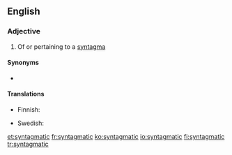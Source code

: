 ==English==

===Adjective===
{{en-adj}}

# Of or pertaining to a [[syntagma]]

====Synonyms====
* {{l|en|syntagmic}}

====Translations====
{{trans-top|of a syntagma}}
* Finnish: {{t+|fi|syntagmaattinen}}
{{trans-mid}}
* Swedish: {{t|sv|syntagmatisk}}
{{trans-bottom}}

[[et:syntagmatic]]
[[fr:syntagmatic]]
[[ko:syntagmatic]]
[[io:syntagmatic]]
[[fi:syntagmatic]]
[[tr:syntagmatic]]